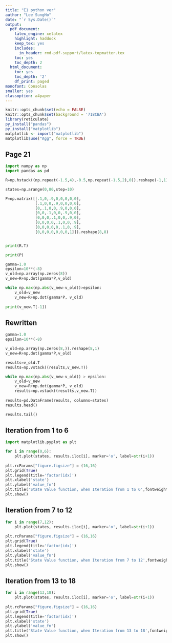 ```yaml
---
title: "E1 python ver"
author: "Lee SungHo"
date: "`r Sys.Date()`"
output:
  pdf_document:
    latex_engine: xelatex
    highlight: haddock
    keep_tex: yes
    includes:
      in_header: rmd-pdf-support/latex-topmatter.tex
    toc: yes
    toc_depth: 2
  html_document:
    toc: yes
    toc_depth: '2'
    df_print: paged
monofont: Consolas
smaller: yes
classoption: a4paper
---
```


```r
knitr::opts_chunk$set(echo = FALSE)
knitr::opts_chunk$set(background = '718CBA')
library(reticulate)
py_install("pandas")
py_install("matplotlib")
matplotlib <- import("matplotlib")
matplotlib$use("Agg", force = TRUE)
```

\newpage
## Page 21 
```python
import numpy as np
import pandas as pd

R=np.hstack((np.repeat(-1.5,4),-0.5,np.repeat(-1.5,2),0)).reshape(-1,1)

states=np.arange(0,80,step=10)

P=np.matrix([[.1,0,.9,0,0,0,0,0],
             [.1,0,0,.9,0,0,0,0],
             [0,.1,0,0,.9,0,0,0],
             [0,0,.1,0,0,.9,0,0],
             [0,0,0,.1,0,0,.9,0],
             [0,0,0,0,.1,0,0,.9],
             [0,0,0,0,0,.1,0,.9],
             [0,0,0,0,0,0,0,1]]).reshape(8,8)


print(R.T)

```

```python
print(P)
```

```python
gamma=1.0
epsilon=10**(-8)
v_old=np.array(np.zeros(8))
v_new=R+np.dot(gamma*P,v_old)

while np.max(np.abs(v_new-v_old))>epsilon:
    v_old=v_new
    v_new=R+np.dot(gamma*P, v_old)
    
print(v_new.T[-1])
```


\newpage
## Rewritten
```python
gamma=1.0
epsilon=10**(-8)

v_old=np.array(np.zeros(8,)).reshape(8,1)
v_new=R+np.dot(gamma*P,v_old)

results=v_old.T
results=np.vstack((results,v_new.T))

while np.max(np.abs(v_new-v_old)) > epsilon:
    v_old=v_new
    v_new=R+np.dot(gamma*P, v_old)
    results=np.vstack((results,v_new.T))
    
results=pd.DataFrame(results, columns=states)
results.head()
```




```python
results.tail()
```


\newpage
## Iteration from 1 to 6
```python
import matplotlib.pyplot as plt

for i in range(0,6):
    plt.plot(states, results.iloc[i], marker='o', label=str(i+1))
    
plt.rcParams["figure.figsize"] = (16,16)
plt.grid(True)
plt.legend(title='factor(idx)')
plt.xlabel('state')
plt.ylabel('value_fn')
plt.title('State Value function, when Iteration from 1 to 6',fontweight='bold')
plt.show()
```

\newpage

## Iteration from 7 to 12
```python
for i in range(7,12):
    plt.plot(states, results.iloc[i], marker='o', label=str(i+1))
    
plt.rcParams["figure.figsize"] = (16,16)
plt.grid(True)
plt.legend(title='factor(idx)')
plt.xlabel('state')
plt.ylabel('value_fn')
plt.title('State Value function, when Iteration from 7 to 12',fontweight='bold')
plt.show()
```

\newpage

## Iteration from 13 to 18
```python
for i in range(13,18):
    plt.plot(states, results.iloc[i], marker='o', label=str(i+1))
    
plt.rcParams["figure.figsize"] = (16,16)
plt.grid(True)
plt.legend(title='factor(idx)')
plt.xlabel('state')
plt.ylabel('value_fn')
plt.title('State Value function, when Iteration from 13 to 18',fontweight='bold')
plt.show()
```




























